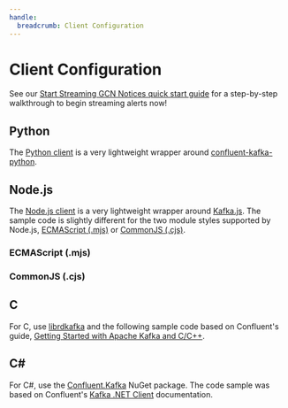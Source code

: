 ```yaml
---
handle:
  breadcrumb: Client Configuration
---
```



# Client Configuration

See our [Start Streaming GCN Notices quick start guide](/quickstart) for a step-by-step walkthrough to begin streaming alerts now!

## Python

The [Python client](https://github.com/nasa-gcn/gcn-kafka-python) is a very lightweight wrapper around [confluent-kafka-python](https://docs.confluent.io/platform/current/clients/confluent-kafka-python/html/index.html).

<ClientSampleCode language="py" />

## Node.js

The [Node.js client](https://github.com/nasa-gcn/gcn-kafka-js) is a very lightweight wrapper around [Kafka.js](https://kafka.js.org). The sample code is slightly different for the two module styles supported by Node.js, [ECMAScript (.mjs)](https://nodejs.org/docs/latest/api/esm.html) or [CommonJS (.cjs)](https://nodejs.org/docs/latest/api/modules.html).

### ECMAScript (.mjs)

<ClientSampleCode language="mjs" />

### CommonJS (.cjs)

<ClientSampleCode language="cjs" />

## C

For C, use [librdkafka](https://github.com/edenhill/librdkafka) and the following sample code based on Confluent's guide, [Getting Started with Apache Kafka and C/C++](https://developer.confluent.io/get-started/c/).

<ClientSampleCode language="c" />

## C#

For C#, use the [Confluent.Kafka](https://www.nuget.org/packages/Confluent.Kafka/) NuGet package. The code sample was based on Confluent's [Kafka .NET Client](https://docs.confluent.io/kafka-clients/dotnet/current/overview.html#consumer) documentation.

<ClientSampleCode language="cs" />
